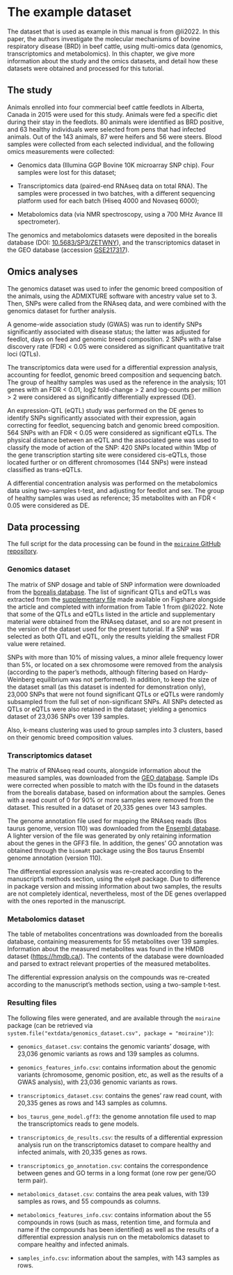 # The example dataset {#sec-dataset}

The dataset that is used as example in this manual is from @li2022. In this paper, the authors investigate the molecular mechanisms of bovine respiratory disease (BRD) in beef cattle, using multi-omics data (genomics, transcriptomics and metabolomics). In this chapter, we give more information about the study and the omics datasets, and detail how these datasets were obtained and processed for this tutorial.

## The study

Animals enrolled into four commercial beef cattle feedlots in Alberta, Canada in 2015 were used for this study. Animals were fed a specific diet during their stay in the feedlots. 80 animals were identified as BRD positive, and 63 healthy individuals were selected from pens that had infected animals. Out of the 143 animals, 87 were heifers and 56 were steers. Blood samples were collected from each selected individual, and the following omics measurements were collected:

* Genomics data (Illumina GGP Bovine 10K microarray SNP chip). Four samples were lost for this dataset;

* Transcriptomics data (paired-end RNAseq data on total RNA). The samples were processed in two batches, with a different sequencing platform used for each batch (Hiseq 4000 and Novaseq 6000);

* Metabolomics data (via NMR spectroscopy, using a 700 MHz Avance III spectrometer).

The genomics and metabolomics datasets were deposited in the borealis database (DOI: [10.5683/SP3/ZETWNY](https://doi.org/10.5683/SP3/ZETWNY)), and the transcriptomics dataset in the GEO database (accession [GSE217317](https://www.ncbi.nlm.nih.gov/geo/query/acc.cgi?acc=GSE217317)).

## Omics analyses

The genomics dataset was used to infer the genomic breed composition of the animals, using the ADMIXTURE software with ancestry value set to 3. Then, SNPs were called from the RNAseq data, and were combined with the genomics dataset for further analysis.

A genome-wide association study (GWAS) was run to identify SNPs significantly associated with disease status; the latter was adjusted for feedlot, days on feed and genomic breed composition. 2 SNPs with a false discovery rate (FDR) < 0.05 were considered as significant quantitative trait loci (QTLs).

The transcriptomics data were used for a differential expression analysis, accounting for feedlot, genomic breed composition and sequencing batch. The group of healthy samples was used as the reference in the analysis; 101 genes with an FDR < 0.01, log2 fold-change > 2 and log-counts per million > 2 were considered as significantly differentially expressed (DE).

An expression-QTL (eQTL) study was performed on the DE genes to identify SNPs significantly associated with their expression, again correcting for feedlot, sequencing batch and genomic breed composition. 564 SNPs with an FDR < 0.05 were considered as significant eQTLs. The physical distance between an eQTL and the associated gene was used to classify the mode of action of the SNP: 420 SNPs located within 1Mbp of the gene transcription starting site were considered cis-eQTLs, those located further or on different chromosomes (144 SNPs) were instead classified as trans-eQTLs.

A differential concentration analysis was performed on the metabolomics data using two-samples t-test, and adjusting for feedlot and sex. The group of healthy samples was used as reference; 35 metabolites with an FDR < 0.05 were considered as DE. 
 
## Data processing

The full script for the data processing can be found in the [`moiraine` GitHub repository](https://github.com/PlantandFoodResearch/moiraine/blob/main/data-raw/example_dataset_li2022.R).

### Genomics dataset

The matrix of SNP dosage and table of SNP information were downloaded from the [borealis database](https://doi.org/10.5683/SP3/ZETWNY). The list of significant QTLs and eQTLs was extracted from the [supplementary file](https://figshare.com/articles/dataset/DataSheet1_Applying_multi-omics_data_to_study_the_genetic_background_of_bovine_respiratory_disease_infection_in_feedlot_crossbred_cattle_xlsx/21708890) made available on Figshare alongside the article and completed with information from Table 1 from @li2022. Note that some of the QTLs and eQTLs listed in the article and supplementary material were obtained from the RNAseq dataset, and so are not present in the version of the dataset used for the present tutorial. If a SNP was selected as both QTL and eQTL, only the results yielding the smallest FDR value were retained.

SNPs with more than 10% of missing values, a minor allele frequency lower than 5%, or located on a sex chromosome were removed from the analysis (according to the paper's methods, although filtering based on Hardy-Weinberg equilibrium was not performed). In addition, to keep the size of the dataset small (as this dataset is indented for demonstration only), 23,000 SNPs that were not found significant QTLs or eQTLs were randomly subsampled from the full set of non-significant SNPs. All SNPs detected as QTLs or eQTLs were also retained in the dataset; yielding a genomics dataset of 23,036 SNPs over 139 samples.

Also, k-means clustering was used to group samples into 3 clusters, based on their genomic breed composition values. 

### Transcriptomics dataset

The matrix of RNAseq read counts, alongside information about the measured samples, was downloaded from the [GEO database](https://www.ncbi.nlm.nih.gov/geo/query/acc.cgi?acc=GSE217317). Sample IDs were corrected when possible to match with the IDs found in the datasets from the borealis database, based on information about the samples. Genes with a read count of 0 for 90% or more samples were removed from the dataset. This resulted in a dataset of 20,335 genes over 143 samples. 

The genome annotation file used for mapping the RNAseq reads (Bos taurus genome, version 110) was downloaded from the [Ensembl database](https://ftp.ensembl.org/pub/release-110/gff3/bos_taurus/). A lighter version of the file was generated by only retaining information about the genes in the GFF3 file. In addition, the genes' GO annotation was obtained through the `biomaRt` package using the Bos taurus Ensembl genome annotation (version 110).

The differential expression analysis was re-created according to the manuscript's methods section, using the `edgeR` package. Due to difference in package version and missing information about two samples, the results are not completely identical, nevertheless, most of the DE genes overlapped with the ones reported in the manuscript.


### Metabolomics dataset

The table of metabolites concentrations was downloaded from the borealis database, containing measurements for 55 metabolites over 139 samples. Information about the measured metabolites was found in the HMDB dataset (<https://hmdb.ca/>). The contents of the database were downloaded and parsed to extract relevant properties of the measured metabolites.

The differential expression analysis on the compounds was re-created according to the manuscript's methods section, using a two-sample t-test.

### Resulting files

The following files were generated, and are available through the `moiraine` package (can be retrieved via `system.file("extdata/genomics_dataset.csv", package = "moiraine")`):

* `genomics_dataset.csv`: contains the genomic variants’ dosage, with 23,036 genomic variants as rows and 139 samples as columns.

* `genomics_features_info.csv`: contains information about the genomic variants (chromosome, genomic position, etc, as well as the results of a GWAS analysis), with 23,036 genomic variants as rows.

* `transcriptomics_dataset.csv`: contains the genes' raw read count, with 20,335 genes as rows and 143 samples as columns.

* `bos_taurus_gene_model.gff3`: the genome annotation file used to map the transcriptomics reads to gene models.

* `transcriptomics_de_results.csv`: the results of a differential expression analysis run on the transcriptomics dataset to compare healthy and infected animals, with 20,335 genes as rows.

* `transcriptomics_go_annotation.csv`: contains the correspondence between genes and GO terms in a long format (one row per gene/GO term pair).

* `metabolomics_dataset.csv`: contains the area peak values, with 139 samples as rows, and 55 compounds as columns.

* `metabolomics_features_info.csv`: contains information about the 55 compounds in rows (such as mass, retention time, and formula and name if the compounds has been identified) as well as the results of a differential expression analysis run on the metabolomics dataset to compare healthy and infected animals.

* `samples_info.csv`: information about the samples, with 143 samples as rows.
